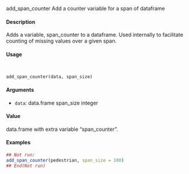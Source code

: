 add_span_counter Add a counter variable for a span of dataframe

####  Description 

Adds a variable, span_counter to a dataframe. Used internally to facilitate counting of missing
values over a given span.

####  Usage 
<pre><code>

add_span_counter(data, span_size)
</code></pre>
#### Arguments 

* ``data``: data.frame
span_size integer

#### Value 

data.frame with extra variable "span_counter".

#### Examples 
```r

## Not run:
add_span_counter(pedestrian, span_size = 100)
## End(Not run)
```
